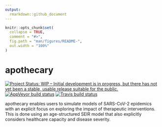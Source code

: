 ```yaml
---
output:
  rmarkdown::github_document
---
```


<!-- README.md is generated from README.Rmd. Please edit that file -->

```r
knitr::opts_chunk$set(
  collapse = TRUE,
  comment = "#>",
  fig.path = "man/figures/README-",
  out.width = "100%"
)
```

# apothecary
<!-- badges: start -->
[![Project Status: WIP – Initial development is in progress, but there has not yet been a stable, usable release suitable for the public.](https://www.repostatus.org/badges/latest/wip.svg)](https://www.repostatus.org/#wip)
[![AppVeyor build status](https://ci.appveyor.com/api/projects/status/github/mrc-ide/squire?branch=master&svg=true)](https://ci.appveyor.com/project/cwhittaker1000/apothecary)
[![Travis build status](https://travis-ci.org/mrc-ide/apothecary.svg?branch=master)](https://travis-ci.org/mrc-ide/apothecary)
<!-- badges: end -->

apothecary enables users to simulate models of SARS-CoV-2 epidemics with an explicit focus on exploring the impact of therapeutic interventions. This is done using an age-structured SEIR model that also explicitly considers healthcare capacity and disease severity. 
